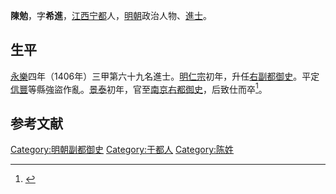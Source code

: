 {{Otheruses|陳勉|other=同名或類似名的其它條目描述}}
'''陳勉'''，字'''希進'''，[[江西|江西]][[宁都|宁都]]人，[[明朝|明朝]]政治人物、[[進士|進士]]。

== 生平 ==
[[永乐_(明朝)|永樂]]四年（1406年）三甲第六十九名進士。[[明仁宗|明仁宗]]初年，升任[[右副都御史|右副都御史]]。平定[[信豐|信豐]]等縣強盜作亂。[[景泰_(明朝)|景泰]]初年，官至[[南京|南京]][[右都御史|右都御史]]，后致仕而卒<ref>{{cite book | language = zh-hans | author = 潘荣胜 | coauthors =  | title = 《明清进士录》 | url =  | date = 2006年 | location =  | publisher = [[中华书局|中华书局]] | id =  | isbn = 9787101043501 | pages = 29页 }}</ref>。

==参考文献==
{{reflist}}

{{明朝人物小作品}}
{{永樂四年丙戌科殿試金榜}}

{{DEFAULTSORT:Chen陳}}
[[Category:明朝副都御史|Category:明朝副都御史]]
[[Category:于都人|Category:于都人]]
[[Category:陈姓|Category:陈姓]]